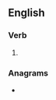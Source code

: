 ==English==

===Verb===
{{head|en|verb form}}

# {{en-third-person singular of|moodle}}

===Anagrams===
* {{l|en|sloomed}}
